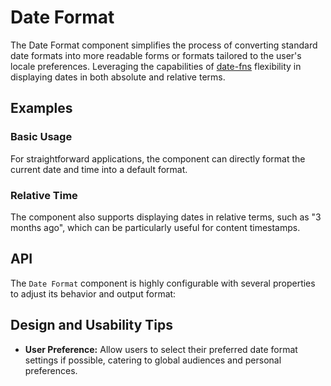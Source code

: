 # Date Format
The Date Format component simplifies the process of converting standard date formats into more readable forms or formats tailored to the user's locale preferences. 
Leveraging the capabilities of [date-fns](https://www.npmjs.com/package/date-fns) flexibility in displaying dates in both absolute and relative terms.
## Examples
### Basic Usage
For straightforward applications, the component can directly format the current date and time into a default format.

### Relative Time
The component also supports displaying dates in relative terms, such as "3 months ago", which can be particularly useful for content timestamps.

## API
The `Date Format` component is highly configurable with several properties to adjust its behavior and output format:

## Design and Usability Tips

- **User Preference:** Allow users to select their preferred date format settings if possible, catering to global audiences and personal preferences.